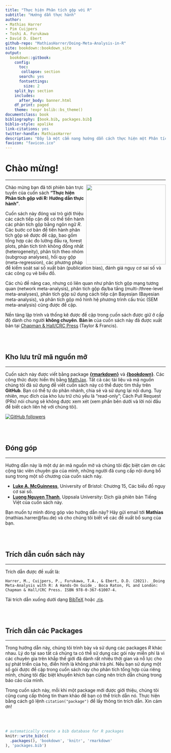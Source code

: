 ```yaml
--- 
title: "Thực hiện Phân tích gộp với R"
subtitle: "Hướng dẫn thực hành"
author: 
- Mathias Harrer 
- Pim Cuijpers
- Toshi A. Furukawa
- David D. Ebert
github-repo: "MathiasHarrer/Doing-Meta-Analysis-in-R"
site: bookdown::bookdown_site
output: 
  bookdown::gitbook:
    config: 
      toc:
       collapse: section
      search: yes
      fontsettings:
        size: 2
    split_by: section
    includes:
      after_body: banner.html
    df_print: paged
    theme: !expr bslib::bs_theme()
documentclass: book
bibliography: [book.bib, packages.bib]
biblio-style: apalike
link-citations: yes
twitter-handle: MathiasHarrer
description: "Đây là một cẩm nang hướng dẫn cách thực hiện một Phân tích gộp bằng ngôn ngữ R."
favicon: "favicon.ico"
---
```




# Chào mừng! {-}

---

<a href="https://www.routledge.com/Doing-Meta-Analysis-with-R-A-Hands-On-Guide/Harrer-Cuijpers-Furukawa-Ebert/p/book/9780367610074" target="_blank"><img src="images/cover.png" width="250" align="right" alt="" class="cover" /></a> Chào mừng bạn đã tới phiên bản trực tuyến của cuốn sách **"Thực hiện Phân tích gộp với R: Hướng dẫn thực hành"**. 

Cuốn sách này đóng vai trò giới thiệu các cách tiếp cận để có thể tiến hành các phân tích gộp bằng ngôn ngữ _R_. Các bước cơ bản để tiến hành phân tích gộp sẽ được đề cập, bao gồm tổng hợp các đo lường đầu ra, forest plots, phân tích tính không đồng nhất (heterogeneity), phân tích theo nhóm (subgroup analyses), hồi quy gộp (meta-regression), các phương pháp để kiểm soát sai số xuất bản (publication bias), đánh giá nguy cơ sai số và các công cụ vẽ biểu đồ. 

Các chủ đề nâng cao, nhưng có liên quan như phân tích gộp mạng tương quan (network meta-analysis), phân tích gộp đa/ba tầng (multi-/three-level meta-analyses), phân tích gộp sử dụng cách tiếp cận Bayesian (Bayesian meta-analysis), và phân tích gộp mô hình hệ phương trình cấu trúc (SEM meta-analysis) cũng được đề cập. 

Nền tảng lập trình và thống kê được đề cập trong cuốn sách được giữ ở cấp độ dành cho người **không chuyên**. **Bản in** của cuốn sách này đã được xuất bản tại [Chapman & Hall/CRC Press](https://www.routledge.com/Doing-Meta-Analysis-with-R-A-Hands-On-Guide/Harrer-Cuijpers-Furukawa-Ebert/p/book/9780367610074) (Taylor & Francis).


<br></br>

## Kho lưu trữ mã nguồn mở {-}

---

Cuốn sách này được viết bằng package [**{rmarkdown}**](https://rmarkdown.rstudio.com/docs/) và [**{bookdown}**](https://bookdown.org/). Các công thức được hiển thị bằng [MathJax](http://docs.mathjax.org/en/latest/index.html). Tất cả các tài liệu và mã nguồn chúng tôi đã sử dụng để viết cuốn sách này có thể được tìm thấy trên **GitHub**. Bạn có thể tự do phân nhánh, chia sẻ và sử dụng lại nội dung. Tuy nhiên, mục đích của kho lưu trữ chủ yếu là "read-only"; Cách Pull Request (PRs) nói chung sẽ không được xem xét (xem phần bên dưới và lời nói đầu để biết cách liên hệ với chúng tôi).   

[![GitHub followers](https://img.shields.io/badge/View Repository-100000?style=for-the-badge&logo=github&logoColor=white)](https://github.com/MathiasHarrer/Doing-Meta-Analysis-in-R)



<br></br>

## Đóng góp {-}

---

Hướng dẫn này là một dự án mã nguồn mở và chúng tôi đặc biệt cảm ơn các cộng tác viên chuyên gia của mình, những người đã cung cấp nội dung bổ sung trong một số chương của cuốn sách này.

* [**Luke A. McGuinness**](https://twitter.com/mcguinlu), University of Bristol: Chương 15, Các biểu đồ nguy cơ sai số.
* [**Luong Nguyen Thanh**](https://www.linkedin.com/in/ntluong95/), Uppsala University: Dịch giả phiên bản Tiếng Việt của cuốn sách này.

Bạn muốn tự mình đóng góp vào hướng dẫn này? Hãy gửi email tới **Mathias** (mathias.harrer@fau.de) và cho chúng tôi biết về các đề xuất bổ sung của bạn.

<br></br>

## Trích dẫn cuốn sách này {-}

---

Trích dẫn được đề xuất là:

```block
Harrer, M., Cuijpers, P., Furukawa, T.A., & Ebert, D.D. (2021). _Doing Meta-Analysis with R: A Hands-On Guide_. Boca Raton, FL and London: Chapman & Hall/CRC Press. ISBN 978-0-367-61007-4.
```

Tải trích dẫn xuống dưới dạng [BibTeX](https://www.protectlab.org/meta-analysis-in-r/data/citation.bib) hoặc [.ris](https://www.protectlab.org/meta-analysis-in-r/data/citation.ris).


<br></br>


## Trích dẫn các Packages {-}

---

Trong hướng dẫn này, chúng tôi trình bày và sử dụng các packages _R_ khác nhau. Lý do tại sao tất cả chúng ta có thể sử dụng các gói này miễn phí là vì các chuyên gia trên khắp thế giới đã dành rất nhiều thời gian và nỗ lực cho sự phát triển của họ, điển hình là không phải trả phí. Nếu bạn sử dụng một số gói được đề cập trong cuốn sách này cho phân tích tổng hợp của riêng mình, chúng tôi đặc biệt khuyến khích bạn cũng nên trích dẫn chúng trong báo cáo của mình. 

Trong cuốn sách này, mỗi khi một package mới được giới thiệu, chúng tôi cũng cung cấp thông tin tham khảo để bạn có thể trích dẫn nó. Thực hiện bằng cách gõ lệnh `citation("package")` để lấy thông tin trích dẫn. Xin cám ơn!


<br></br>

```r
# automatically create a bib database for R packages
knitr::write_bib(c(
  .packages(), 'bookdown', 'knitr', 'rmarkdown'
), 'packages.bib')
```
